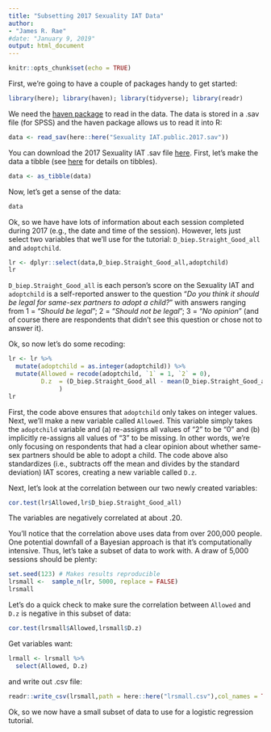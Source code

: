 ---
title: "Subsetting 2017 Sexuality IAT Data"
author:
- "James R. Rae"
#date: "January 9, 2019"
output: html_document
---

```{r setup, include=FALSE}
knitr::opts_chunk$set(echo = TRUE)
```

First, we're going to have a couple of packages handy to get started:

```{r prep}
library(here); library(haven); library(tidyverse); library(readr)

```

We need the [haven package](https://cran.r-project.org/web/packages/haven/index.html) to read in the data. The data is stored in a .sav file (for SPSS) and the haven package allows us to read it into R:

```{r read in}
data <- read_sav(here::here("Sexuality IAT.public.2017.sav"))
```

You can download the 2017 Sexuality IAT .sav file [here](https://osf.io/ctqxo/). First, let's make the data a tibble (see [here](https://tibble.tidyverse.org/) for details on tibbles).

```{r make tibble}
data <- as_tibble(data)
```

Now, let's get a sense of the data:

```{r basic info}
data
```

Ok, so we have have lots of information about each session completed during 2017 (e.g., the date and time of the session). However, lets just select two variables that we'll use for the tutorial: `D_biep.Straight_Good_all` and `adoptchild`.

```{r subset}
lr <- dplyr::select(data,D_biep.Straight_Good_all,adoptchild) 
lr
```

`D_biep.Straight_Good_all` is each person's score on the Sexuality IAT and `adoptchild` is a self-reported answer to the question "*Do you think it should be legal for same-sex partners to adopt a child?*" with answers ranging from 1 = "*Should be legal*"; 2 = "*Should not be legal*"; 3 = "*No opinion*" (and of course there are respondents that didn't see this question or chose not to answer it).

Ok, so now let's do some recoding: 

```{r recoding}
lr <- lr %>% 
  mutate(adoptchild = as.integer(adoptchild)) %>% 
  mutate(Allowed = recode(adoptchild, `1` = 1, `2` = 0),
         D.z  = (D_biep.Straight_Good_all - mean(D_biep.Straight_Good_all,na.rm = TRUE))/sd(D_biep.Straight_Good_all,na.rm=TRUE)
              )
lr
```

First, the code above ensures that `adoptchild` only takes on integer values. Next, we'll make a new variable called `Allowed`. This variable simply takes the `adoptchild` variable and (a) re-assigns all values of "2" to be "0" and (b) implicitly re-assigns all values of "3" to be missing. In other words, we're only focusing on respondents that had a clear opinion about whether same-sex partners should be able to adopt a child. The code above also standardizes (i.e., subtracts off the mean and divides by the standard deviation) IAT scores, creating a new variable called `D.z`.

Next, let's look at the correlation between our two newly created variables:

```{r full correlation}
cor.test(lr$Allowed,lr$D_biep.Straight_Good_all)
```

The variables are negatively correlated at about .20. 

You'll notice that the correlation above uses data from over 200,000 people. One potential downfall of a Bayesian approach is that it's computationally intensive. Thus, let's take a subset of data to work with. A draw of 5,000 sessions should be plenty:

```{r subsample}
set.seed(123) # Makes results reproducible
lrsmall <-  sample_n(lr, 5000, replace = FALSE)
lrsmall
```

Let's do a quick check to make sure the correlation between `Allowed` and `D.z` is negative in this subset of data:

```{r small correlation}
cor.test(lrsmall$Allowed,lrsmall$D.z)
```

Get variables want:

```{r lrsmall select}
lrmall <- lrsmall %>%
  select(Allowed, D.z)
```

and write out .csv file:

```{r csv write}
readr::write_csv(lrsmall,path = here::here("lrsmall.csv"),col_names = TRUE)
```

Ok, so we now have a small subset of data to use for a logistic regression tutorial.